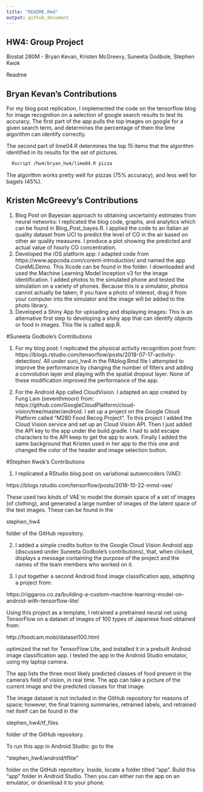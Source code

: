 ```yaml
---
title: "README.Rmd"
output: github_document
---
```


## HW4: Group Project
Biostat 280M - Bryan Kevan, Kristen McGreevy, Suneeta Godbole, Stephen Kwok

Readme

## Bryan Kevan's Contributions

For my blog post replication, I implemented the code on the tensorflow blog for image recognition on a selection of google search results to test its accuracy. The first part of the app pulls the top images on google for a given search term, and determines the percentage of them the lime algorithm can identify correctly. 

The second part of lime04.R determines the top 15 items that the algorithm identified in its results for the set of pictures. 

```bash
  Rscript /hw4/bryan_hw4/lime04.R pizza
```


The algorithm works pretty well for pizzas (75% accuracy), and less well for bagels (45%).

## Kristen McGreevy's Contributions

1. Blog Post on  Bayesian approach to obtaining uncertainty estimates from neural networks:
I replicated the blog code, graphs, and analytics which can be found in Blog_Post_bayes.R. I applied the code to an Italian air quality dataset from UCI to predict the level of CO in the air based  on other air quality measures. I produce a plot showing the predicted and actual value of hourly CO concentration. 
2. Developed the iOS platform app:
I adapted code from https://www.appcoda.com/coreml-introduction/ and named the app CoreMLDemo. This Xcode can be found in the folder. I downloaded and used the Machine Learning Model Inception v3 for the image identification. I added photos to the simulated phone and tested the simulation on a variety of phones. Because this is a simulator, photos cannot actually be taken; if you have a photo of interest, drag it from your computer into the simulator and the image will be added to the photo library. 
3. Developed a Shiny App for uploading and displaying images:
This is an alternative first step to developing a shiny app that can identify objects or food in images. This file is called app.R. 


#Suneeta Godbole's Contributions

1.  For my blog post: I replicated the physical activity recognition post from: https://blogs.rstudio.com/tensorflow/posts/2018-07-17-activity-detection/. 
All under suni_hw4 in the PAblog.Rmd file
I attempted to improve the performance by changing the number of filters and adding a convolution layer and  playing with the spatial dropout layer. None of these modification improved the performance of the app. 


2.  For the Android App called CloudVision. I adapted an app created by Fung Lam (seventhmoon) from: https://github.com/GoogleCloudPlatform/cloud-vision/tree/master/android. 
I set up a project on the Google Cloud Platform called "M280 Food Recog Project". To this project I added the Cloud Vision service and set up an Cloud Vision API. Then I just added the API key to the app under the build.gradle. I had to add escape characters to the API keep to get the app to work. 
Finally I added the same background that Kristen used in her app to the this one and changed the color of the header and image selection button. 


#Stephen Kwok's Contributions

1. I replicated a RStudio blog post on variational autoencoders (VAE):

https://blogs.rstudio.com/tensorflow/posts/2018-10-22-mmd-vae/

These used two kinds of VAE to model the domain space of a set of images (of clothing), and generated a large number of images of the latent space of the test images. These can be found in the 

stephen_hw4

folder of the GitHub repository.

2. I added a simple credits button to the Google Cloud Vision Android app (discussed under Suneeta Godbole's contributions),  that, when clicked, displays a message containing the purpose of the project and the names of the team members who worked on it.

3. I put together a second Android food image classification app, adapting a project from:

https://riggaroo.co.za/building-a-custom-machine-learning-model-on-android-with-tensorflow-lite/

Using this project as a template, I retrained a pretrained neural net using TensorFlow on a dataset of images of 100 types of Japanese food obtained from:

http://foodcam.mobi/dataset100.html

optimized the net for TensorFlow Lite, and installed it in a prebuilt Android image classification app. I tested the app in the Android Studio emulator, using my laptop camera. 

The app lists the three most likely predicted classes of food present in the camera's field of vision, in real time. The app can take a picture of the current image and the predicted classes for that image.

The image dataset is not included in the GitHub repository for reasons of space; however, the final training summaries, retrained labels, and retrained net itself can be found in the 

stephen_hw4/tf_files 

folder of the GitHub repository.

To run this app in Android Studio: go to the 

"stephen_hw4/android/tflite" 

folder on the GitHub repository. Inside, locate a folder titled "app". Build this "app" folder in Android Studio. Then you can either run the app on an emulator, or download it to your phone.

